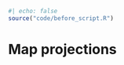 ```r
#| echo: false
source("code/before_script.R")
```

# Map projections {#map-projections}

<!-- https://r-tmap.github.io/tmap/articles/foundations_crs -->
<!-- maybe also include map_boundary stuff here -->
